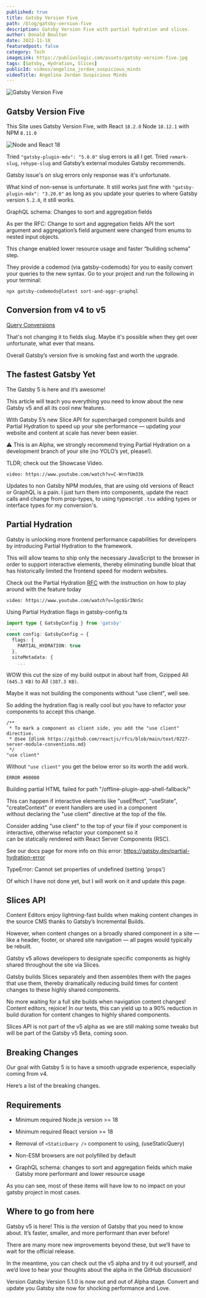 ```yaml
---
published: true
title: Gatsby Version Five
path: /blog/gatsby-version-five
description: Gatsby Version Five with partial hydration and slices.
author: Donald Boulton
date: 2022-11-18
featuredpost: false
category: Tech
imageLink: https://publiuslogic.com/assets/gatsby-version-five.jpg
tags: [Gatsby, Hydration, Slices]
publicId: videos/angelina_jordan_suspicious_minds
videoTitle: Angelina Jordan Suspicious Minds
---
```


![Gatsby Version Five](../../../static/assets/gatsby-version-five.jpg)

## Gatsby Version Five

This Site uses Gatsby Version Five, with React `18.2.0` Node `18.12.1` with NPM `8.11.0`

![Node and React 18](../../../static/img/Node-and-React-18.png)

Tried `"gatsby-plugin-mdx": "5.0.0"` slug errors is all I get. Tried `remark-slug`, `rehype-slug` and Gatsby’s external modules Gatsby recommends.

Gatsby issue's on slug errors only response was it's unfortunate.

What kind of non-sense is unfortunate. It still works just fine with `"gatsby-plugin-mdx": "3.20.0"` as long as you update your queries to where Gatsby version `5.2.0`, it still works.

GraphQL schema: Changes to sort and aggregation fields

As per the RFC: Change to sort and aggregation fields API the sort argument and aggregation’s field argument were changed from enums to nested input objects. 

This change enabled lower resource usage and faster “building schema” step.

They provide a codemod (via gatsby-codemods) for you to easily convert your queries to the new syntax. Go to your project and run the following in your terminal:

```tsx:title=Codemods
npx gatsby-codemods@latest sort-and-aggr-graphql
```

## Conversion from v4 to v5

<Section>

[Query Conversions](https://www.gatsbyjs.com/docs/reference/release-notes/migrating-from-v4-to-v5/)

That's not changing it to fields slug. Maybe it's possible when they get over unfortunate, what ever that means.

Overall Gatsby’s version five is smoking fast and worth the upgrade.

</Section>

<Section>

## The fastest Gatsby Yet

The Gatsby 5 is here and it’s awesome! 

This article will teach you everything you need to know about the new Gatsby v5 and all its cool new features.

With Gatsby 5’s new Slice API for supercharged component builds and Partial Hydration to speed up your site performance — updating your website and content at scale has never been easier.

⚠️ This is an Alpha, we strongly recommend trying Partial Hydration on a development branch of your site (no YOLO’s yet, please!).

TLDR; check out the Showcase Video.

</Section>

<Section>

`video: https://www.youtube.com/watch?v=C-WrnfUm33k`

</Section>

<Section>

Updates to non Gatsby NPM modules, that are using old versions of React or GraphQL is a pain. I just turn them into components, update the react calls and change from prop-types, to using typescript `.tsx` adding types or interface types for my conversion's.

</Section>

## Partial Hydration

<Section>

Gatsby is unlocking more frontend performance capabilities for developers by introducing Partial Hydration to the framework. 

This will allow teams to ship only the necessary JavaScript to the browser in order to support interactive elements, thereby eliminating bundle bloat that has historically limited the frontend speed for modern websites.

Check out the Partial Hydration [RFC](https://github.com/gatsbyjs/gatsby/discussions/36608) with the instruction on how to play around with the feature today

</Section>

<Section>

`video: https://www.youtube.com/watch?v=lgc6SrINnSc`

Using Partial Hydration flags in gatsby-config.ts

</Section>

```ts:title=Flags-for-gatsby-config.ts
import type { GatsbyConfig } from 'gatsby'
 ...
const config: GatsbyConfig = {
  flags: {
    PARTIAL_HYDRATION: true
  },
  siteMetadata: {
    ...
```

<Section>

WOW this cut the size of my build output in about half from, Gzipped All `(645.3 KB)` to All `(387.3 KB)`.

Maybe it was not building the components without "use client", well see.

So adding the hydration flag is really cool but you have to refactor your components to accept this change.

</Section>

```ts:title=Use-Client
/**
 * To mark a component as client side, you add the "use client" directive.
 * @see {@link https://github.com/reactjs/rfcs/blob/main/text/0227-server-module-conventions.md}
 */
"use client"
```

<Section>

Without `"use client"` you get the below error so its worth the add work.

 `ERROR #80000` 

Building partial HTML failed for path "/offline-plugin-app-shell-fallback/"

This can happen if interactive elements like "useEffect", "useState", "createContext" or event handlers are used in a component  
without declaring the "use client" directive at the top of the file.

Consider adding "use client" to the top of your file if your component is interactive, otherwise refactor your component so it   
can be statically rendered with React Server Components (RSC).

See our docs page for more info on this error: https://gatsby.dev/partial-hydration-error

  TypeError: Cannot set properties of undefined (setting 'props')

Of which I have not done yet, but I will work on it and update this page.

</Section>

## Slices API

<Section>

Content Editors enjoy lightning-fast builds when making content changes in the source CMS thanks to Gatsby’s Incremental Builds. 

However, when content changes on a broadly shared component in a site — like a header, footer, or shared site navigation — all pages would typically be rebuilt. 

Gatsby v5 allows developers to designate specific components as highly shared throughout the site via Slices. 

Gatsby builds Slices separately and then assembles them with the pages that use them, thereby dramatically reducing build times for content changes to these highly shared components. 

No more waiting for a full site builds when navigation content changes! Content editors, rejoice! In our tests, this can yield up to a 90% reduction in build duration for content changes to highly shared components. 

Slices API is not part of the v5 alpha as we are still making some tweaks but will be part of the Gatsby v5 Beta, coming soon.

</Section>

## Breaking Changes

<Section>

Our goal with Gatsby 5 is to have a smooth upgrade experience, especially coming from v4. 

Here’s a list of the breaking changes.

</Section>

## Requirements

<Section>

* Minimum required Node.js version >= 18

* Minimum required React version >= 18

* Removal of `<StaticQuery />` component to using, (useStaticQuery)

* Non-ESM browsers are not polyfilled by default

* GraphQL schema: changes to sort and aggregation fields which make Gatsby more performant and lower resource usage

As you can see, most of these items will have low to no impact on your gatsby project in most cases.
 
</Section>

<Section>

## Where to go from here

Gatsby v5 is here! This is *the* version of Gatsby that you need to know about. It’s faster, smaller, and more performant than ever before! 

There are many more new improvements beyond these, but we’ll have to wait for the official release. 

In the meantime, you can check out the v5 alpha and try it out yourself, and we’d love to hear your thoughts about the alpha in the GitHub discussion!

Version Gatsby Version 5.1.0 is now out and out of Alpha stage. Convert and update you Gatsby site now for shocking performance and Love.

</Section>

<WavyHr className="mt-1 mb-1 text-fuchsia-600" />
